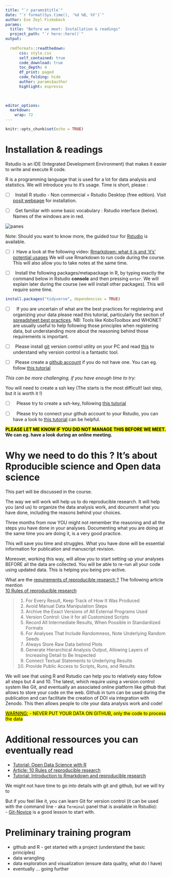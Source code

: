 ---
title: "`r params$title`"
date: "`r format(Sys.time(), '%d %B, %Y')`"
author: Eve Zeyl Fiskebeck
params:
  title: "Before we meet: Installation & readings" 
  project_path: "`r here::here()`"
output: 
  
  rmdformats::readthedown:
      css: style.css
      self_contained: true
      code_download: true
      toc_depth: 4
      df_print: paged
      code_folding: hide
      author: params$author
      highlight: espresso
      

  
editor_options: 
  markdown: 
    wrap: 72
---

```{r setup, include=FALSE}
knitr::opts_chunk$set(echo = TRUE)
```

# Installation & readings

Rstudio is an IDE (Integrated Development Environment) that makes it
easier to write and execute R code.

R is a programming language that is used for a lot for data analysis and
statistics. We will introduce you to it's usage. Time is short, please :

-   [ ]  Install R studio - Non commercial = Rstudio Desktop (free
    edition). Visit [posit
    webpage](https://posit.co/download/rstudio-desktop/) for
    installation.

-   [ ]  Get familiar with some basic vocabulary : Rstudio interface
    (below). Names of the windows are in red.

<img src="https://docs.posit.co/ide/user/ide/guide/ui/images/rstudio-panes-labeled.jpeg" alt="panes" class=".img1"/>

Note: Should you want to know more, the guided tour for
[Rstudio](https://docs.posit.co/ide/user/) is available.

-   [ ] i Have a look at the following video: [Rmarkdown: what it is and
    'it's' potential
    usages](https://rmarkdown.rstudio.com/authoring_quick_tour.html) We
    will use Rmarkdown to run code during the course. This will also
    allow you to take notes at the same time.
    
-   [ ]  Install the following packages/metapackage in R, by typing exactly the 
command below in Rstudio **console** and then pressing `enter`. We will explain later
during the course (we will install other packages). This will require some time.


```{r show code - do not run, echo=TRUE,  eval = FALSE, class.source = "fold-show"}
install.packages("tidyverse", dependencies = TRUE)
```


    
- [ ]   If you are uncertain of what are the best practices for registering and organizing 
your data please read this tutorial, particularly the section of 
[spreadsheet best practices](https://ucdavisdatalab.github.io/workshop_keeping_data_tidy/#content).
NB: Tools like KoboToolbox and WHONET are usually useful to help following those principles
when registering data, but understanding more about the reasoning behind those requirements
is important.  

- [ ]  Please install [git](https://git-scm.com/downloads/win) version control 
utility on your PC and read [this](https://swcarpentry.github.io/git-novice/01-basics.html) 
to understand why version control is a fantastic tool.

- [ ]  Please create a [github account](https://github.com/) if you do not have 
one. You can eg. follow 
[this tutorial](https://swcarpentry.github.io/git-novice/#creating-a-github-account)


_This can be more challenging, if you have enough time to try:_ 

You will need to create a ssh key (The starts is the most difficult! last step, 
but it is worth it !)

- [ ]   Please try to create a ssh-key, following
[this tutorial](https://docs.github.com/en/authentication/connecting-to-github-with-ssh/adding-a-new-ssh-key-to-your-github-account)


- [ ]   Please try to connect your github account to your Rstudio, 
you can have a look to [this tutorial](https://happygitwithr.com/rstudio-git-github) 
can be helpful.

**<mark><b>PLEASE LET ME KNOW IF YOU DID NOT MANAGE THIS BEFORE WE MEET.</b></mark>
We can eg. have a look during an online meeting.**


# Why we need to do this ? It's about Rproducible science and Open data science
This part will be discussed in the course. 

The way we will work will help us to do reproducible research. It will 
help you (and us) to organize the data analysis work, and document what you 
have done, including the reasons behind your choices.

Three months from now YOU might not remember the reasoning and all the 
steps you have done in your analyses. Documenting what you are doing at the 
same time you are doing it, is a very good practice. 

This will save you time and struggles. What you have done will be essential information
for publication and manuscript revision. 

<!-- lab journal to data journal-->

Moreover, working this way, will allow you to start setting up your analyses 
BEFORE all the data are collected. You will be able to re-run all your code
using updated data. This is helping you being pro-active. 

What are the <u>requirements of reproducible research ?</u> 
The following article mention  
[10 Rules of reproducible research](https://journals.plos.org/ploscompbiol/article?id=10.1371/journal.pcbi.1003285)

> 1. For Every Result, Keep Track of How It Was Produced
> 2. Avoid Manual Data Manipulation Steps
> 3. Archive the Exact Versions of All External Programs Used
> 4. Version Control: Use it for all Customized Scripts
> 5. Record All Intermediate Results, When Possible in Standardized Formats
> 6. For Analyses That Include Randomness, Note Underlying Random Seeds
> 7. Always Store Raw Data behind Plots
> 8. Generate Hierarchical Analysis Output, Allowing Layers of Increasing Detail to Be Inspected
> 9. Connect Textual Statements to Underlying Results
> 10. Provide Public Access to Scripts, Runs, and Results

We will see that using R and Rstudio can help you to relatively easy follow all 
steps but 4 and 10. The latest, which require using a version control system 
like Git, and eventually an associated online platform like github that allows 
to store your code on the web. Github in turn can be used during the 
publication and can facilitate the creation of DOI via integration with Zenodo. 
This then allows people to cite your data analysis work and code!

<mark><u>WARNING:</u>
- NEVER PUT YOUR DATA ON GITHUB, only the code to process the data 
</mark>


# Additional ressources you can eventually read


- [Tutorial: Open Data Science with R](https://carpentries-incubator.github.io/open-science-with-r/)
- [Article: 10 Rules of reproducible research](https://journals.plos.org/ploscompbiol/article?id=10.1371/journal.pcbi.1003285)
- [Tutorial: Introduction to Rmarkdown and reproducible research](https://m-clark.github.io/Introduction-to-Rmarkdown/)


We might not have time to go into details with git and github, but we will try to


But if you feel like it, you can learn Git for version control (it can be used with 
the command line - aka `Terminal` panel that is available in Rstudio):  
- [Git-Novice](https://swcarpentry.github.io/git-novice/) is a good lesson to start with.


# Preliminary training program 

- github and R - get started with a project (understand the basic principles)
- data wrangling
- data exploration and visualization (ensure data quality, what do I have)
- eventually ... going further



 
